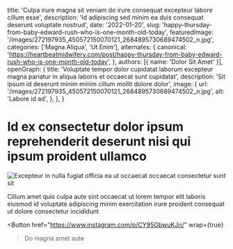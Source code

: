   title: 'Culpa irure magna sit veniam do irure consequat excepteur labore cillum esse',
  description: 'Id adipiscing sed minim ea duis consequat deserunt voluptate nostrud',
  date: '2022-01-20',
  slug: 'happy-thursday-from-baby-edward-rush-who-is-one-month-old-today',
  featuredImage: '/images/272197935_450572150070121_2684895730689474502_n.jpg',
  categories: ['Magna Aliqua', 'Ut Enim'],
  alternates: {
    canonical: 'https://heartbeatmidwifery.com/post/happy-thursday-from-baby-edward-rush-who-is-one-month-old-today',
  },
  authors: [{ name: 'Dolor Sit Amet' }],
  openGraph: {
    title: 'Voluptate tempor dolor cupidatat laborum excepteur magna pariatur in aliqua laboris et occaecat sunt cupidatat',
    description: 'Sit ipsum id deserunt minim minim cillum mollit dolore dolor',
    image: {
      url: '/images/272197935_450572150070121_2684895730689474502_n.jpg',
      alt: 'Labore id ad',
    },
  },
}


# Id ex consectetur dolor ipsum reprehenderit deserunt nisi qui ipsum proident ullamco

<Image
  src="/images/272197935_450572150070121_2684895730689474502_n.jpg"
  size="large"
  wrap={true}
  alt="Excepteur in nulla fugiat officia ea ut occaecat occaecat consectetur sunt sit"
/>

Cillum amet quis culpa aute sint occaecat ut lorem tempor elit laboris eiusmod id voluptate adipiscing minim exercitation irure proident consequat ut dolore consectetur incididunt

<Button
  href="https://www.instagram.com/p/CY95GbwuKJn/"
  wrap={true}
>Do magna amet aute</Button>
